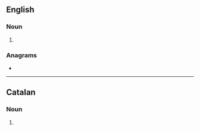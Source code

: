 ==English==

===Noun===
{{head|en|noun plural form}}

# {{plural of|cosine|lang=en}}

===Anagrams===
* {{anagrams|en|a=ceinoss|Encisos|cession|oscines}}

----

==Catalan==

===Noun===
{{head|ca|noun form}}

# {{plural of|cosina|lang=ca}}